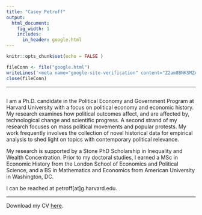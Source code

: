 ```yaml
---
title: "Casey Petroff"
output:
  html_document:
    fig_width: 1
    includes:
      in_header: google.html
---
```


```r
knitr::opts_chunk$set(echo = FALSE )

fileConn <- file("google.html")
writeLines('<meta name="google-site-verification" content="Z2am8BNKSMZAG1lcN-CWIHfK2Qr0k9w9lIbAZCnwwKQ" />', fileConn)
close(fileConn)
```

----

:::: {style="display: flex;"}

:::

I am a Ph.D. candidate in the Political Economy and Government Program at Harvard University with a focus on political economy and economic history. My research examines how political outcomes affect, and are affected by, technological change and scientific progress. A second strand of my research focuses on mass political movements and popular protests. My work frequently involves the collection of novel historical data for empirical analysis to shed light on topics with contemporary political relevance. 

My research is supported by a Stone PhD Scholarship in Inequality and Wealth Concentration. Prior to my doctoral studies, I earned a MSc in Economic History from the London School of Economics and Political Science, and a BS in Mathematics and Economics from American University in Washington, DC.

I can be reached at petroff[at]g.harvard.edu.

----

Download my CV [here](https://www.dropbox.com/s/p5dqwjp0wep47g0/petroff_cv.pdf?dl=0). 






